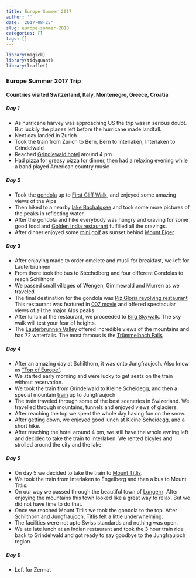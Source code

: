 ```yaml
---
title: Europe Summer 2017
author: ''
date: '2017-08-25'
slug: europe-summer-2018
categories: []
tags: []
---
```


```r
library(magick)
library(tidyquant)
library(leaflet)

```

### Europe Summer 2017 Trip

#### Countries visited Switzerland, Italy, Montenegro, Greece, Croatia

##### Day 1 

* As hurricane harvey was approaching US the trip was in serious doubt. But luckily the planes left before the hurricane made landfall.
* Next day landed in Zurich
* Took the train from Zurich to Bern, Bern to Interlaken, Interlaken to Grindelwald
* Reached [Grindlewald hotel](https://img.myswitzerland.com/mys/n49452/images/buehne/aussenansicht_kreuz__post.jpg) around 4 pm
* Had pizza for greasy pizza for dinner, then had a relaxing evening while a band played American country music


##### Day 2

* Took the [gondola](https://www.youtube.com/watch?v=JWHmG99jlwU) up to [First Cliff Walk](https://media.jungfrau.ch/image/upload/f_auto,fl_lossy,q_auto,c_crop,ar_1680:700/c_scale,w_1320/v1479810701/fileadmin/Grindelwald_First_Sommer/Grindelwald-First-Sommer-Cliff-Walk-Eiger-Moench-Jungfrau.jpg), and enjoyed some amazing views of the Alps
* Then hiked to a nearby [lake Bachalpsee](https://en.wikipedia.org/wiki/Bachalpsee#/media/File:Bachalpsee_reflection.jpg) and took some more pictures of the peaks in reflecting water.
* After the gondola and hike everybody was hungry and craving for some good food and [Golden India restaurant](https://www.google.com/maps/place/Golden+India/@46.6244728,7.9753073,12z/data=!4m8!1m2!2m1!1sGolden+India!3m4!1s0x478f9bf95116ebdd:0x6499491bcf71838!8m2!3d46.6244583!4d8.0430548) fulfilled all the cravings.
* After dinner enjoyed some [mini golf](https://www.google.com/maps/search/mini+golf/@46.6232805,8.0389147,19.66z) as sunset behind [Mount Eiger](https://img.myswitzerland.com/mys/n13929/images/buehne/Eiger_nordwand-1.jpg)


##### Day 3

* After enjoying made to order omelete and musli for breakfast, we left for Lauterbrunnen
* From there took the bus to Stechelberg and four different Gondolas to reach Schilthorn
* We passed small villages of Wengen, Gimmewald and Murren as we traveled
* The final destination for the gondola was [Piz Gloria revolving restaurant](https://img.myswitzerland.com/mys/n65937/images/buehne/piz_gloria_muerren.jpg)
This restaurant was featured in [007 movie](http://jamesbond.wikia.com/wiki/Piz_Gloria) and offered spectacular views of all the major Alps peaks
* After lunch at the restaurant, we proceeded to [Birg Skywalk](https://vimeo.com/206105774). The sky walk will test your fear of heights. 
* The [Lauterbrunnen Valley](https://img.myswitzerland.com/mys/n65934/images/buehne/st0042708_wilderswil_lauterbrunnental.jpg) offered incredible views of the mountains and has 72 waterfalls. The most famous is the [Trümmelbach Falls](https://travelguide.michelin.com/sites/default/files/styles/poi_slideshow/public/images/travel_guide/voyage_media-NX-14590/trummelbach-waterfalls.jpg?itok=5rZwVXst)

##### Day 4

* After an amazing day at Schilthorn, it was onto Jungfraujoch. Also know as ["Top of Europe"](https://media.jungfrau.ch/image/upload/f_auto,fl_lossy,q_auto,c_crop,ar_1680:700/c_scale,w_1410/v1499772463/fileadmin/Jungfraujoch_Top_of_Europe/Jungfraujoch-Sphinx-Gletscher-Sonnenuntergang.jpg).
* We started early morning and were lucky to get seats on the train without reservation.
* We took the train from Grindelwald to Kleine Scheidegg, and then a special mountain [train](https://www.youtube.com/watch?v=tVxONJO3-rs) up to Jungfraujoch
* The train traveled through some of the best sceneries in Swizerland. We travelled through mountains, tunnels and enjoyed views of glaciers.
* After reaching the top we spent the whole day having fun on the snow.
* After getting down, we enjoyed good lunch at Kleine Scheidegg, and a short hike.
* After reaching the hotel around 4 pm, we still have the whole evning left and decided to take the train to Interlaken. We rented bicyles and strolled around the city and the lake.

##### Day 5

* On day 5 we decided to take the train to [Mount Titlis](https://www.youtube.com/watch?v=xNvJj4BfD40). 
* We took the train from Interlaken to Engelberg and then a bus to Mount Titlis.
* On our way we passed through the beautiful town of [Lungern](https://www.youtube.com/watch?v=8nYywGiwudk). After enjoying the mountains this town looked like a great way to relax. But we did not have time to do that. 
* Once we reached Mount Titlis we took the gondola to the top. After Schilthorn and Jungfraujoch, Titlis felt a little underwhelming.
* The facilities were not upto Swiss standards and nothing was open.
* We ate late lunch at an Indian restaurant and took the 3 hour train ride back to Grindelwald and got ready to say goodbye to the Jungfraujoch region

##### Day 6

* Left for Zermat












